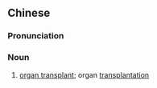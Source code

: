 ==Chinese==
{{zh-forms|type=22}}
{{zh-wp}}

===Pronunciation===
{{zh-pron
|m=qìguān yízhí
|cat=n
}}

===Noun===
{{zh-noun}}

# {{lb|zh|medicine}} [[organ transplant]]; organ [[transplantation]]